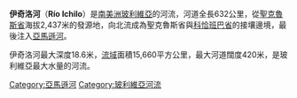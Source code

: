 '''伊奇洛河'''（'''Río Ichilo'''）是[[南美洲|南美洲]][[玻利維亞|玻利維亞]]的河流，河道全長632公里，從[[聖克魯斯省_(玻利維亞)|聖克魯斯省]]海拔2,437米的發源地，向北流成為聖克魯斯省與[[科恰班巴省|科恰班巴省]]的接壤邊境，最後注入[[亞馬遜河|亞馬遜河]]。

伊奇洛河最大深度18.6米，[[流域|流域]]面積15,660平方公里，最大河道闊度420米，是玻利維亞最大水量的河流。

{{coord|17|49|S|64|13|W|region:BO_type:river_source:dewiki|display=title}}

{{DEFAULTSORT:Ichilo}}
[[Category:亞馬遜河|Category:亞馬遜河]]
[[Category:玻利維亞河流|Category:玻利維亞河流]]

{{Bolivia-stub}}